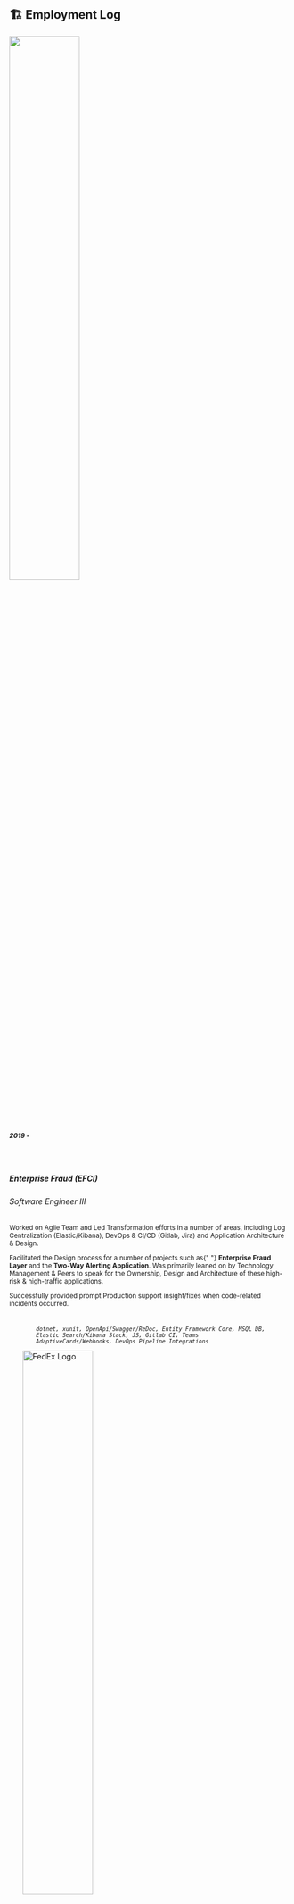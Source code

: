 ## 🏗️ Employment Log

<ProjectCard title="" bg="linear-gradient(to right, #696eff 0%, #f8acff 100%)">
  <img
    src="https://logos-download.com/wp-content/uploads/2017/01/MT_Bank_logo_logotype.png"
    style="width:50%;"
  ></img>
  <small>
    <br></br>
    <b>
      <i> 2019 - </i>
    </b>
    <br></br>
    <br></br>
  </small>
  <h5>
    <b>Enterprise Fraud (EFCI)</b>
  </h5>
  <h6>
    <i>Software Engineer III</i>
  </h6>
  <small>
    <p>
      Worked on Agile Team and Led Transformation efforts in a number of areas,
      including Log Centralization (Elastic/Kibana), DevOps & CI/CD (Gitlab,
      Jira) and Application Architecture & Design.
    </p>
    <p>
      Facilitated the Design process for a number of projects such as{" "}
      <b>Enterprise Fraud Layer</b> and the <b>Two-Way Alerting Application</b>.
      Was primarily leaned on by Technology Management & Peers to speak for the
      Ownership, Design and Architecture of these high-risk & high-traffic
      applications.
    </p>
    <p>
      Successfully provided prompt Production support insight/fixes when
      code-related incidents occurred.
    </p>
    <code>
      <i>
        dotnet, xunit, OpenApi/Swagger/ReDoc, Entity Framework Core, MSQL DB,
        Elastic Search/Kibana Stack, JS, Gitlab CI, Teams
        AdaptiveCards/Webhooks, DevOps Pipeline Integrations
      </i>
    </code>
  </small>
</ProjectCard>
<ProjectCard title="" bg="linear-gradient(to right, #c5f9d7 0%, #f27a7d 100%)">
  <img
    src="https://cdn.usbrandcolors.com/images/logos/fedex-logo.svg"
    alt="FedEx Logo"
    style="width:50%;"
  ></img>
  <small>
    <br></br>
    <b>
      <i> 2015 - 2019</i>
    </b>
    <br></br>
    <br></br>
  </small>
  <h5>
    <b>Logistics / Trade Networks</b>
  </h5>
  <h6>
    <i>Programmer Analyst</i>
  </h6>
  <small>
    <p>
      Worked as Junior developer and later Programer Analyst on TradeRate Java
      application and Customs Reporting Applications. Got early exposure and
      training to SaFE - Scaled Agile Framework - and programmed on back-end
      systems while also getting introductory knowledge into DevSecOps and CI/CD
      Best Practices and standards.
    </p>
    <code>
      <i>Java, API Development, Scaled Agile Framework, Angular</i>
    </code>
  </small>
</ProjectCard>
